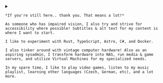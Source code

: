 <details class="description">
    ---
    <summary 
      data-open="Click to collapse..."
      data-close="Click to expand..."
      title="Click to expand or collapse..."
    />

    *If you're still here.. thank you. That means a lot!*

    As someone who has impaired vision, I also try and strive for accessibility where possible! Subtitles & alt text for my content is where I want to start.

    I like to experiment with Rust, TypeScript, Astro, C#, and Docker.

    I also tinker around with vintage computer hardware! Also as an aspiring sysadmin, I transform hardware into NAS, run media & game servers, and utilize Virtual Machines for my specialized needs.

    In my spare time, I like to play video games, listen to my music playlist, learning other languages (Czech, German, etc), and a lot more.

</details>
